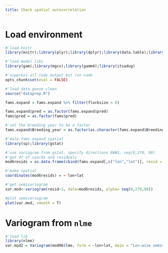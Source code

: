 ```yaml
---
title: Check spatial autocorrelation
---
```


# Load environment

```r
#'load knitr
library(knitr);library(plyr);library(dplyr);library(data.table);library(purrr);library(ggplot2)

#'load model libs
library(gam);library(mgcv);library(gamm4);library(itsadug)

#'suppress all code output but run code
opts_chunk$set(eval = FALSE)
```

```r
#'load data.goose.clean
source("dataprep.R")

fams.expand = fams.expand %>% filter(flocksize > 0)

fams.expand$pred = as.factor(fams.expand$pred)
fams$pred = as.factor(fams$pred)
```

```r
#'set the breeding year to be a factor
fams.expand$Breeding_year = as.factor(as.character(fams.expand$Breeding_year))
```

```r
#'male fams.expand spatial
library(sp);library(gstat)
```

```r
#'use variogram from gstat. specify directions EWNS, seq(0,270, 90)
#'get df of coords and residuals
mod6resids = as.data.frame(cbind(fams.expand[,c("lon","lat")], resid = resid(mod06$lme)))

#'make spatial
coordinates(mod6resids) = ~ lon+lat
```

```r
#'get semivariogram
var.mod<-variogram(resid~1, data=mod6resids, alpha= seq(0,270,90))
```

```r
#plot semivariogram
plot(var.mod, smooth = T)
```

# Variogram from ```nlme```

```r
#'load lib
library(nlme)
var.mod2 = Variogram(mod06$lme, form = ~lon+lat, main = "Lon-wise semivariogram")
```



